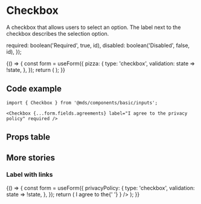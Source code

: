 
<Meta title="Components/basic/inputs/Checkbox" component={Checkbox} />

# Checkbox

A checkbox that allows users to select an option. The label next to the checkbox describes the selection option.

  required: boolean('Required', true, id),
  disabled: boolean('Disabled', false, id),
});

<Preview withToolbar>
  <Story name="Label with text">
    {() => {
      const form = useForm({
        pizza: {
          type: 'checkbox',
          validation: state => !state,
        },
      });
      return (
        <Checkbox
          {...form.fields.pizza}
          {...getProps('label_with_text', false)}
          label={text('Label', 'I eat pizza', 'label_with_text')}
        />
      );
    }}
  </Story>
</Preview>

## Code example

```tsx
import { Checkbox } from '@mds/components/basic/inputs';
```

```tsx
<Checkbox {...form.fields.agreements} label="I agree to the privacy policy" required />
```

## Props table

<Props of={Checkbox} />

## More stories

### Label with links

<Preview withToolbar>
  <Story name="Label with links">
    {() => {
      const form = useForm({
        privacyPolicy: {
          type: 'checkbox',
          validation: state => !state,
        },
      });
      return (
        <Checkbox
          {...form.fields.privacyPolicy}
          {...getProps('label_with_links', true)}
          label={
            <Fragment>
              I agree to the{' '}
              <Link
                href="https://www.example.com/privacy-policy"
                target="_blank"
                children="privacy policy"
              />
            </Fragment>
          }
        />
      );
    }}
  </Story>
</Preview>

